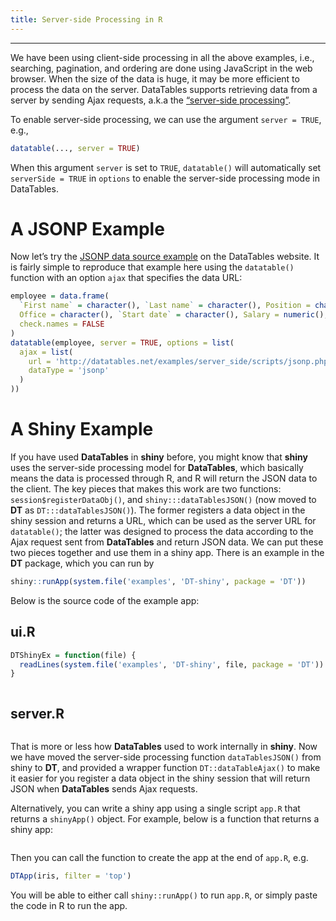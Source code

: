 ```yaml
---
title: Server-side Processing in R
---
```


---

We have been using client-side processing in all the above examples, i.e., searching, pagination, and ordering are done using JavaScript in the web browser. When the size of the data is huge, it may be more efficient to process the data on the server. DataTables supports retrieving data from a server by sending Ajax requests, a.k.a the ["server-side processing"](http://datatables.net/examples/data_sources/server_side.html).

To enable server-side processing, we can use the argument `server = TRUE`, e.g.,

```r
datatable(..., server = TRUE)
```

When this argument `server` is set to `TRUE`, `datatable()` will automatically set `serverSide = TRUE` in `options` to enable the server-side processing mode in DataTables.

# A JSONP Example

Now let's try the [JSONP data source example](http://datatables.net/examples/server_side/jsonp.html) on the DataTables website. It is fairly simple to reproduce that example here using the `datatable()` function with an option `ajax` that specifies the data URL:

```r
employee = data.frame(
  `First name` = character(), `Last name` = character(), Position = character(),
  Office = character(), `Start date` = character(), Salary = numeric(),
  check.names = FALSE
)
datatable(employee, server = TRUE, options = list(
  ajax = list(
    url = 'http://datatables.net/examples/server_side/scripts/jsonp.php',
    dataType = 'jsonp'
  )
))
```

# A Shiny Example

If you have used **DataTables** in **shiny** before, you might know that **shiny** uses the server-side processing model for **DataTables**, which basically means the data is processed through R, and R will return the JSON data to the client. The key pieces that makes this work are two functions: `session$registerDataObj()`, and `shiny:::dataTablesJSON()` (now moved to **DT** as `DT:::dataTablesJSON()`). The former registers a data object in the shiny session and returns a URL, which can be used as the server URL for `datatable()`; the latter was designed to process the data according to the Ajax request sent from **DataTables** and return JSON data. We can put these two pieces together and use them in a shiny app. There is an example in the **DT** package, which you can run by

```r
shiny::runApp(system.file('examples', 'DT-shiny', package = 'DT'))
```

Below is the source code of the example app:

## ui.R

```r
DTShinyEx = function(file) {
  readLines(system.file('examples', 'DT-shiny', file, package = 'DT'))
}
```

```r
```

## server.R

```r
```

That is more or less how **DataTables** used to work internally in **shiny**. Now we have moved the server-side processing function `dataTablesJSON()` from shiny to **DT**, and provided a wrapper function `DT::dataTableAjax()` to make it easier for you register a data object in the shiny session that will return JSON when **DataTables** sends Ajax requests.

Alternatively, you can write a shiny app using a single script `app.R` that returns a `shinyApp()` object. For example, below is a function that returns a shiny app:

```r
```

Then you can call the function to create the app at the end of `app.R`, e.g.

```r
DTApp(iris, filter = 'top')
```

You will be able to either call `shiny::runApp()` to run `app.R`, or simply paste the code in R to run the app.

